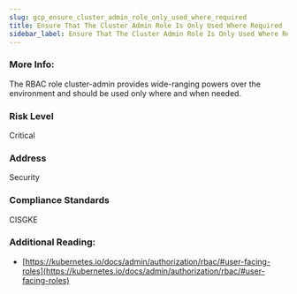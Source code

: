 ```yaml
---
slug: gcp_ensure_cluster_admin_role_only_used_where_required
title: Ensure That The Cluster Admin Role Is Only Used Where Required
sidebar_label: Ensure That The Cluster Admin Role Is Only Used Where Required
---
```


### More Info:

The RBAC role cluster-admin provides wide-ranging powers over the environment and should be used only where and when needed.

### Risk Level

Critical

### Address

Security

### Compliance Standards

CISGKE

### Additional Reading:

- [https://kubernetes.io/docs/admin/authorization/rbac/#user-facing-roles](https://kubernetes.io/docs/admin/authorization/rbac/#user-facing-roles) 

